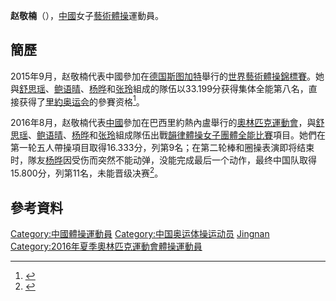 {{Infobox Gymnast
|gymnastname= 赵敬楠
|fullname  = 
|nickname  = 
|country   = {{CHN}}
|formercountry= 
|hometown= 
|birthdate= {{birth_date_and_age|1995|3|7}}
|birthplace={{CHN}}
|height=
|weight=
|discipline= 女子[[藝術體操|藝術體操]]
|headcoach=
|medaltemplates= 
{{MedalSport | 女子[[藝術體操|藝術體操]]}}
}}
'''赵敬楠'''（{{bd|1995年|3月7日||catIdx=Z赵}}），[[中國|中國]]女子[[藝術體操|藝術體操]]運動員。

==簡歷==
2015年9月，赵敬楠代表中國參加在[[德国|德国]][[斯图加特|斯图加特]]舉行的[[2015年世界藝術體操錦標賽|世界藝術體操錦標賽]]。她與[[舒思瑶|舒思瑶]]、[[鲍语晴|鲍语晴]]、[[杨晔|杨晔]]和[[张玲_(体操运动员)|张玲]]組成的隊伍以33.199分获得集体全能第八名，直接获得了[[里約奥运会|里約奥运会]]的參賽资格<ref>{{zh-cn}}{{cite news|title=艺体世锦赛中国队全能第8获奥运门票 俄罗斯夺冠|url=http://sports.sina.com.cn/others/eurythmics/2015-09-13/doc-ifxhupir7084130.shtml|agency=新浪体育|date=2015-09-13}}</ref>。

2016年8月，赵敬楠代表[[2016年夏季奧林匹克運動會中國代表團|中國]]參加在巴西里約熱內盧舉行的[[2016年夏季奧林匹克運動會|奧林匹克運動會]]，與[[舒思瑶|舒思瑶]]、[[鲍语晴|鲍语晴]]、[[杨晔|杨晔]]和[[张玲_(体操运动员)|张玲]]組成隊伍出戰[[2016年夏季奧林匹克運動會韻律體操女子團體全能比賽|韻律體操女子團體全能比賽]]項目。她們在第一轮五人帶操項目取得16.333分，列第9名；在第二轮棒和圈操表演即将结束时，隊友[[杨晔|杨晔]]因受伤而突然不能动弹，没能完成最后一个动作，最终中国队取得15.800分，列第11名，未能晋级决赛<ref>{{zh-cn}}{{cite news|title=队友受伤 泸州籍姑娘舒思瑶无缘集体艺术体操决赛|url=http://news.163.com/16/0821/17/BV0SOTR500014SEH.html|agency=四川新闻网(成都)|date=2016-08-21|access-date=2017-06-09|archive-url=https://web.archive.org/web/20160912101518/http://news.163.com/16/0821/17/BV0SOTR500014SEH.html|archive-date=2016-09-12|dead-url=yes}}</ref>。

==參考資料==
{{Reflist}}

{{DEFAULTSORT:Zhao Jingnan}}
[[Category:中國體操運動員|Category:中國體操運動員]]
[[Category:中国奥运体操运动员|Category:中国奥运体操运动员]]
[[Category:赵姓|Jingnan]]
[[Category:2016年夏季奧林匹克運動會體操運動員|Category:2016年夏季奧林匹克運動會體操運動員]]